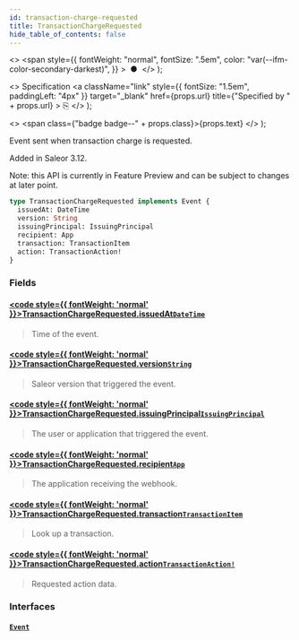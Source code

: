 ```yaml
---
id: transaction-charge-requested
title: TransactionChargeRequested
hide_table_of_contents: false
---
```


  <>
    <span
      style={{
        fontWeight: "normal",
        fontSize: ".5em",
        color: "var(--ifm-color-secondary-darkest)",
      }}
    >
      &nbsp;●&nbsp;
    </span>
  </>
);

  <>
    Specification
    <a
      className="link"
      style={{ fontSize: "1.5em", paddingLeft: "4px" }}
      target="\_blank"
      href={props.url}
      title={"Specified by " + props.url}
    >
      ⎘
    </a>
  </>
);

  <>
    <span class={"badge badge--" + props.class}>{props.text}</span>
  </>
);

Event sent when transaction charge is requested.

Added in Saleor 3.12.

Note: this API is currently in Feature Preview and can be subject to changes at later point.

```graphql
type TransactionChargeRequested implements Event {
  issuedAt: DateTime
  version: String
  issuingPrincipal: IssuingPrincipal
  recipient: App
  transaction: TransactionItem
  action: TransactionAction!
}
```

### Fields

#### [<code style={{ fontWeight: 'normal' }}>TransactionChargeRequested.<b>issuedAt</b></code>](#)<Bullet />[`DateTime`](../../api-reference/scalars/date-time) <Badge class="secondary" text="scalar"/>

> Time of the event.

#### [<code style={{ fontWeight: 'normal' }}>TransactionChargeRequested.<b>version</b></code>](#)<Bullet />[`String`](../../api-reference/scalars/string) <Badge class="secondary" text="scalar"/>

> Saleor version that triggered the event.

#### [<code style={{ fontWeight: 'normal' }}>TransactionChargeRequested.<b>issuingPrincipal</b></code>](#)<Bullet />[`IssuingPrincipal`](../../api-reference/unions/issuing-principal) <Badge class="secondary" text="union"/>

> The user or application that triggered the event.

#### [<code style={{ fontWeight: 'normal' }}>TransactionChargeRequested.<b>recipient</b></code>](#)<Bullet />[`App`](../../api-reference/objects/app) <Badge class="secondary" text="object"/>

> The application receiving the webhook.

#### [<code style={{ fontWeight: 'normal' }}>TransactionChargeRequested.<b>transaction</b></code>](#)<Bullet />[`TransactionItem`](../../api-reference/objects/transaction-item) <Badge class="secondary" text="object"/>

> Look up a transaction.

#### [<code style={{ fontWeight: 'normal' }}>TransactionChargeRequested.<b>action</b></code>](#)<Bullet />[`TransactionAction!`](../../api-reference/objects/transaction-action) <Badge class="secondary" text="non-null"/> <Badge class="secondary" text="object"/>

> Requested action data.

### Interfaces

#### [`Event`](../../api-reference/interfaces/event) <Badge class="secondary" text="interface"/>

>
